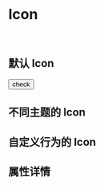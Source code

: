 
<Meta title='TintUI|Icon' component={Icon} />

<br/>

# Icon

<br/>

## 默认 Icon

<Preview >
  <Story name='check' >
    <Icon  icon="check" size="3x"/>
  </Story>
  <Story name='times' >
    <Icon  icon="times" size="3x"/>
    </Story>
  <Story name='anchor' >
    <Icon  icon="anchor" size="3x"/>
    </Story>
  <Story name='trash' >
    <Icon  icon="trash" size="3x"/>
    </Story>
  <Story name='check-button' >
    <Button size="lg" btnType="primary">
      <Icon icon="check"/> check 
    </Button>
  </Story>
</Preview>

## 不同主题的 Icon


<Preview>
  <Story name='themeIcon-success' >
    <Icon className="tiny-space" icon="check" size="3x" theme="success"/>
  </Story>
  <Story name='themeIcon-danger' >
    <Icon className="tiny-space" icon="times" size="3x" theme="danger"/>
  </Story>
  <Story name='themeIcon-primary' >
    <Icon className="tiny-space" icon="anchor" size="3x" theme="primary"/>
  </Story>
  <Story name='themeIcon-warning' >
    <Icon icon="exclamation-circle" size="3x" theme="warning" />
  </Story>
</Preview>

## 自定义行为的 Icon


<Preview>
  <Story name='customIcon-primary' >
    <Icon icon="spinner" size="3x" theme="primary" spin/>
  </Story>
  <Story name='customIcon-success' >
    <Icon icon="spinner" size="3x" theme="success" pulse/>
  </Story>
</Preview>

## 属性详情 

<Props of={Icon} />